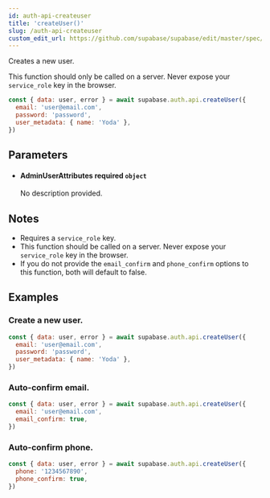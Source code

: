 ```yaml
---
id: auth-api-createuser
title: 'createUser()'
slug: /auth-api-createuser
custom_edit_url: https://github.com/supabase/supabase/edit/master/spec/supabase_js_v2_legacy.yml
---
```



Creates a new user.

This function should only be called on a server. Never expose your `service_role` key in the browser.

```js
const { data: user, error } = await supabase.auth.api.createUser({
  email: 'user@email.com',
  password: 'password',
  user_metadata: { name: 'Yoda' },
})
```

## Parameters

<ul className="method-list-group">
  
<li className="method-list-item">
  <h4 className="method-list-item-label">
    <span className="method-list-item-label-name">
      AdminUserAttributes
    </span>
    <span className="method-list-item-label-badge required">
      required
    </span>
    <span className="method-list-item-validation">
      <code>object</code>
    </span>
  </h4>
  <div class="method-list-item-description">

No description provided.

  </div>
  
</li>

</ul>

## Notes

- Requires a `service_role` key.
- This function should be called on a server. Never expose your `service_role` key in the browser.
- If you do not provide the `email_confirm` and `phone_confirm` options to this function, both will default to false.

## Examples

### Create a new user.

```js
const { data: user, error } = await supabase.auth.api.createUser({
  email: 'user@email.com',
  password: 'password',
  user_metadata: { name: 'Yoda' },
})
```

### Auto-confirm email.

```js
const { data: user, error } = await supabase.auth.api.createUser({
  email: 'user@email.com',
  email_confirm: true,
})
```

### Auto-confirm phone.

```js
const { data: user, error } = await supabase.auth.api.createUser({
  phone: '1234567890',
  phone_confirm: true,
})
```
